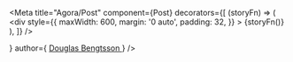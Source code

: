 
<Props
  of={Post}
/>

<Meta
  title="Agora/Post"
  component={Post}
  decorators={[
    (storyFn) => (
      <div
        style={{
          maxWidth: 600,
          margin: '0 auto',
          padding: 32,
        }}
      >
        {storyFn()}
      </div>
    ),
  ]}
/>

<Story name="Post">
  <Post
    forum="general"
    time="2019-04-18"
    stars={10}
    commentAmmount={200}
    title="Hello world!"
    avatar={
      <Avatar icon="user" />
    }
    author={
      <a
        href="#user"
      >
        Douglas Bengtsson
      </a>
    }
  />
</Story>

<Story name="Loading post">
  <Post loading />
</Story>

